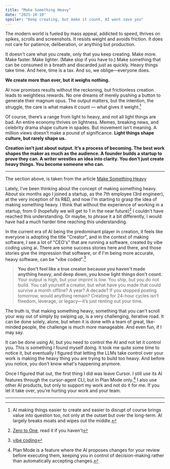 ```yaml
---
title: "Make Something Heavy"
date: "2025-10-10"
spoiler: "Keep creating, but make it count, AI wont save you"
---
```


The modern world is fueled by mass appeal, addicted to speed, thrives on spikes, scrolls and screenshots. It resists weight and avoids friction. It does not care for patience, deliberation, or anything but production.

It doesn't care what you create, only that you keep creating. Make more. Make faster. Make lighter. (Make slop if you have to.) Make something that can be consumed in a breath and discarded just as quickly. Heavy things take time. And here, time is a tax. And so, we oblige—everyone does.

**We create more than ever, but it weighs nothing.**

AI now promises results without the reckoning, but frictionless creation leads to weightless rewards. No one dreams of merely pushing a button to generate their magnum opus. The output matters, but the intention, the struggle, the care is what makes it count — what gives it weight.[^1]

Of course, there’s a range from light to heavy, and not all light things are bad. An entire economy thrives on lightness. Memes, breaking news, and celebrity drama shape culture in spades. But movement isn’t meaning. A million views doesn’t make a pound of significance. **Light things shape culture, but rarely shape us.**

**Creation isn’t just about output. It’s a process of becoming. The best work shapes the maker as much as the audience. A founder builds a startup to prove they can. A writer wrestles an idea into clarity. You don’t just create heavy things. You become someone who can.**

---
The section above, is taken from the article [Make Something Heavy](https://www.workingtheorys.com/p/make-something-heavy)

Lately, I've been thinking about the concept of making something heavy. About six months ago I joined a startup, as the 7th employee (3rd engineer), at the very inception of its R&D, and now I'm starting to grasp the idea of making something heavy. I think that without the experience of working in a startup, from 0 (hopefully we will get to 1 in the near future)[^2] I couldn't have reached this understanding. Or maybe, to phrase it a bit differently, I would have had a much harder time reaching this understanding.

In the current era of AI being the predominant player in creation, it feels like everyone is adopting the title "Creator", and in the context of making software, I see a lot of "CEO's" that are running a software, created by vibe coding using ai. There are some success stories here and there, and those stories give the impression that software, or if I'm being more accurate, heavy software, can be "vibe coded".[^3]

>**You don’t feel like a true creator because you haven’t made anything heavy, and deep down, you know light things don’t count.** Your output is high, but your imprint is low. You ship, but you do not build. You call yourself a creator, but what have you made that could survive a month offline? A year? A decade? If you stopped posting tomorrow, would anything remain? Creating for 24-hour cycles isn’t freedom, leverage, or legacy—it’s just renting out your time.

The truth is, that making something heavy, something that you can't scroll your way out of simply by swiping up, is a very challenging, iterative road. It can be done solely, alone, but when it is done with a team of great, like-minded people, the challenge is much more manageable. And even fun, if I may say.

It can be done using AI, but you need to control the AI and not let it control you. This is something I found myself doing. It took me quite some time to notice it, but eventually I figured that letting the LLMs take control over your work is making the heavy thing you are trying to build too heavy. And before you notice, you don't know what's happening anymore.

Once I figured that out, the first thing I did was leave Cursor. I still use its AI features through the cursor-agent CLI, but in Plan Mode only.[^4] I also use other AI products, but only to support my work and not do it for me. If you let it take over, you're hurting your work and your team. 



---
[^1]: AI making things easier to create and easier to disrupt of course brings value into question too, not only at the outset but over the long-term. AI largely breaks moats and wipes out the middle.

[^2]: [Zero to One](https://en.wikipedia.org/wiki/Zero_to_One), read it if you haven't

[^3]: [vibe coding](https://en.wikipedia.org/wiki/Vibe_coding)

[^4]: Plan Mode is a feature where the AI proposes changes for your review before executing them, keeping you in control of decision-making rather than automatically accepting changes.
